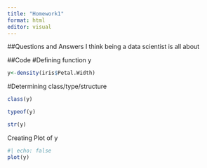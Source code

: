 ```yaml
---
title: "Homework1"
format: html
editor: visual
---
```


##Questions and Answers
I think being a data scientist is all about 


##Code
#Defining function y
```r
y<-density(iris$Petal.Width)
```

#Determining class/type/structure
```r
class(y)

typeof(y)

str(y)

```


Creating Plot of y

```r
#| echo: false
plot(y)
```


